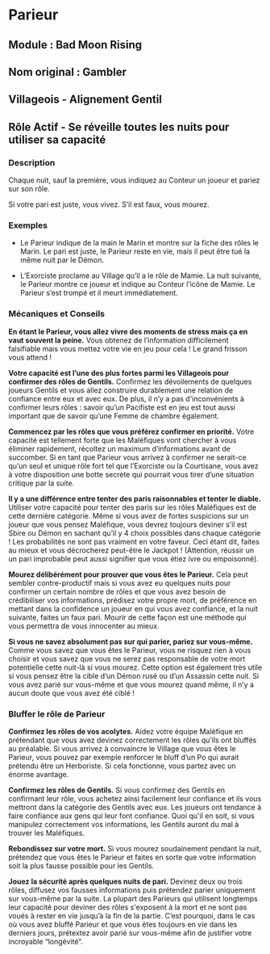 # Parieur

## Module : Bad Moon Rising

## Nom original : Gambler

## Villageois - Alignement Gentil

## Rôle Actif - Se réveille toutes les nuits pour utiliser sa capacité

### Description

Chaque nuit, sauf la première, vous indiquez au Conteur un joueur et pariez sur son rôle.

Si votre pari est juste, vous vivez. S’il est faux, vous mourez.

### Exemples

- Le Parieur indique de la main le Marin et montre sur la fiche des rôles le Marin. Le pari est juste, le Parieur reste en vie, mais il peut être tué la même nuit par le Démon.

- L’Exorciste proclame au Village qu’il a le rôle de Mamie. La nuit suivante, le Parieur montre ce joueur et indique au Conteur l’icône de Mamie. Le Parieur s’est trompé et il meurt immédiatement.

### Mécaniques et Conseils

**En étant le Parieur, vous allez vivre des moments de stress mais ça en vaut souvent la peine.** Vous obtenez de l’information difficilement falsifiable mais vous mettez votre vie en jeu pour cela ! Le grand frisson vous attend !

**Votre capacité est l’une des plus fortes parmi les Villageois pour confirmer des rôles de Gentils.** Confirmez les dévoilements de quelques joueurs Gentils et vous allez construire durablement une relation de confiance entre eux et avec eux. De plus, il n’y a pas d'inconvénients à confirmer leurs rôles : savoir qu’un Pacifiste est en jeu est tout aussi important que de savoir qu’une Femme de chambre également.

**Commencez par les rôles que vous préférez confirmer en priorité.** Votre capacité est tellement forte que les Maléfiques vont chercher à vous éliminer rapidement, récoltez un maximum d’informations avant de succomber. Si en tant que Parieur vous arrivez à confirmer ne serait-ce qu’un seul et unique rôle fort tel que l’Exorciste ou la Courtisane, vous avez à votre disposition une botte secrète qui pourrait vous tirer d’une situation critique par la suite.

**Il y a une différence entre tenter des paris raisonnables et tenter le diable.** Utiliser votre capacité pour tenter des paris sur les rôles Maléfiques est de cette dernière catégorie. Même si vous avez de fortes suspicions sur un joueur que vous pensez Maléfique, vous devrez toujours deviner s’il est Sbire ou Démon en sachant qu’il y 4 choix possibles dans chaque catégorie ! Les probabilités ne sont pas vraiment en votre faveur. Ceci étant dit, faites au mieux et vous décrocherez peut-être le Jackpot ! (Attention, réussir un un pari improbable peut aussi signifier que vous étiez ivre ou empoisonné).

**Mourez délibérément pour prouver que vous êtes le Parieur.** Cela peut sembler contre-productif mais si vous avez eu quelques nuits pour confirmer un certain nombre de rôles et que vous avez besoin de crédibiliser vos informations, prédisez votre propre mort, de préférence en mettant dans la confidence un joueur en qui vous avez confiance, et la nuit suivante, faites un faux pari. Mourir de cette façon est une méthode qui vous permettra de vous innocenter au mieux.

**Si vous ne savez absolument pas sur qui parier, pariez sur vous-même.** Comme vous savez que vous êtes le Parieur, vous ne risquez rien à vous choisir et vous savez que vous ne serez pas responsable de votre mort potentielle cette nuit-là si vous mourez. Cette option est également très utile si vous pensez être la cible d’un Démon rusé ou d’un Assassin cette nuit. Si vous avez parié sur vous-même et que vous mourez quand même, il n’y a aucun doute que vous avez été ciblé !

### Bluffer le rôle de Parieur

**Confirmez les rôles de vos acolytes.** Aidez votre équipe Maléfique en prétendant que vous avez devinez correctement les rôles qu’ils ont bluffés au préalable. Si vous arrivez à convaincre le Village que vous êtes le Parieur, vous pouvez par exemple renforcer le bluff d’un Po qui aurait prétendu être un Herboriste. Si cela fonctionne, vous partez avec un énorme avantage.

**Confirmez les rôles de Gentils.** Si vous confirmez des Gentils en confirmant leur rôle, vous achetez ainsi facilement leur confiance et ils vous mettront dans la catégorie des Gentils avec eux. Les joueurs ont tendance à faire confiance aux gens qui leur font confiance. Quoi qu'il en soit, si vous manipulez correctement vos informations, les Gentils auront du mal à trouver les Maléfiques.

**Rebondissez sur votre mort.** Si vous mourez soudainement pendant la nuit, prétendez que vous êtes le Parieur et faites en sorte que votre information soit la plus fausse possible pour les Gentils.

**Jouez la sécurité après quelques nuits de pari.** Devinez deux ou trois rôles, diffusez vos fausses informations puis prétendez parier uniquement sur vous-même par la suite. La plupart des Parieurs qui utilisent longtemps leur capacité pour deviner des rôles s'exposent à la mort et ne sont pas voués à rester en vie jusqu’à la fin de la partie. C’est pourquoi, dans le cas où vous avez bluffé Parieur et que vous êtes toujours en vie dans les derniers jours, prétextez avoir parié sur vous-même afin de justifier votre incroyable “longévité”.

